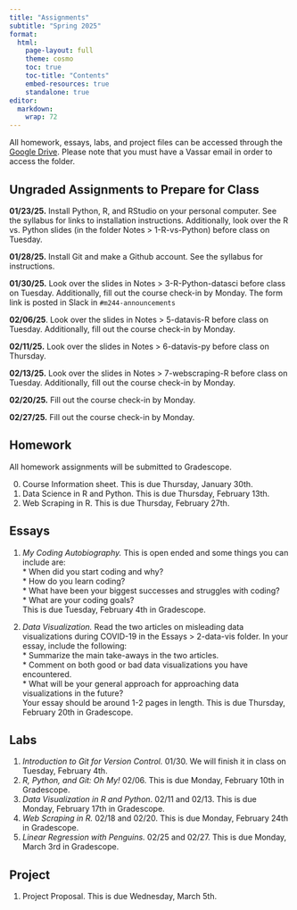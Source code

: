 ```yaml
---
title: "Assignments"
subtitle: "Spring 2025"
format: 
  html:
    page-layout: full
    theme: cosmo
    toc: true
    toc-title: "Contents"
    embed-resources: true
    standalone: true
editor: 
  markdown: 
    wrap: 72
---
```


All homework, essays, labs, and project files can be accessed through
the [Google
Drive](https://drive.google.com/drive/folders/1-2MqxLJzUI0wxI8IhVN17Et8YvWTRxF-?usp=sharing).
Please note that you must have a Vassar email in order to access the
folder.

## **Ungraded Assignments to Prepare for Class**

**01/23/25.** Install Python, R, and RStudio on your personal computer.
See the syllabus for links to installation instructions. Additionally,
look over the R vs. Python slides (in the folder Notes \> 1-R-vs-Python)
before class on Tuesday.

**01/28/25.** Install Git and make a Github account. See the syllabus
for instructions.

**01/30/25.** Look over the slides in Notes \> 3-R-Python-datasci before
class on Tuesday. Additionally, fill out the course check-in by Monday.
The form link is posted in Slack in `#m244-announcements`

**02/06/25**. Look over the slides in Notes \> 5-datavis-R before class
on Tuesday. Additionally, fill out the course check-in by Monday.

**02/11/25.** Look over the slides in Notes \> 6-datavis-py before class
on Thursday.

**02/13/25.** Look over the slides in Notes \> 7-webscraping-R before
class on Tuesday. Additionally, fill out the course check-in by Monday.

**02/20/25.** Fill out the course check-in by Monday.

**02/27/25.** Fill out the course check-in by Monday.

## Homework

All homework assignments will be submitted to Gradescope.

0.  Course Information sheet. This is due Thursday, January 30th.
1.  Data Science in R and Python. This is due Thursday, February 13th.
2.  Web Scraping in R. This is due Thursday, February 27th.

## Essays

1.  *My Coding Autobiography.* This is open ended and some things you
    can include are:\
    \* When did you start coding and why?\
    \* How do you learn coding?\
    \* What have been your biggest successes and struggles with coding?\
    \* What are your coding goals?\
    This is due Tuesday, February 4th in Gradescope.

2.  *Data Visualization.* Read the two articles on misleading data
    visualizations during COVID-19 in the Essays \> 2-data-vis folder.
    In your essay, include the following:\
    \* Summarize the main take-aways in the two articles.\
    \* Comment on both good or bad data visualizations you have
    encountered.\
    \* What will be your general approach for approaching data
    visualizations in the future?\
    Your essay should be around 1-2 pages in length. This is due
    Thursday, February 20th in Gradescope.

## Labs

1.  *Introduction to Git for Version Control.* 01/30. We will finish it
    in class on Tuesday, February 4th.
2.  *R, Python, and Git: Oh My!* 02/06. This is due Monday, February
    10th in Gradescope.
3.  *Data Visualization in R and Python*. 02/11 and 02/13. This is due
    Monday, February 17th in Gradescope.
4.  *Web Scraping in R.* 02/18 and 02/20. This is due Monday, February
    24th in Gradescope.
5.  *Linear Regression with Penguins.* 02/25 and 02/27. This is due
    Monday, March 3rd in Gradescope.

## Project

1.  Project Proposal. This is due Wednesday, March 5th.

